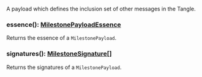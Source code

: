 A payload which defines the inclusion set of other messages in the Tangle.

### essence(): [MilestonePayloadEssence](#milestonepayloadessence)

Returns the essence of a `MilestonePayload`.

### signatures(): [MilestoneSignature[]](#milestonesignature)

Returns the signatures of a `MilestonePayload`.
